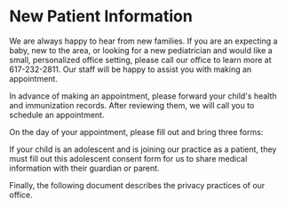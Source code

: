 
# New Patient Information

We are always happy to hear from new families. If you are an expecting a baby, new to the area, or looking for a new pediatrician and would like a small, personalized office setting, please call our office to learn more at 617-232-2811. Our staff will be happy to assist you with making an appointment.

In advance of making an appointment, please forward your child's health and immunization records. After reviewing them, we will call you to schedule an appointment.

On the day of your appointment, please fill out and bring three forms:

<Resource
  url="https://files.rothrotterlaster.com/new-patient.pdf"
  name="New Patient Information"
/>

<Resource
  url="https://files.rothrotterlaster.com/family-history.pdf"
  name="Family History Form"
/>

<Resource
  url="https://files.rothrotterlaster.com/general-consent.pdf"
  name="General Consent Form"
/>

If your child is an adolescent and is joining our practice as a patient, they must fill out this adolescent consent form for us to share medical information with their guardian or parent.

<Resource
  url="https://files.rothrotterlaster.com/teen-consent.pdf"
  name="Adolescent Consent to Share Medical Information with Guardian or Parent"
/>

Finally, the following document describes the privacy practices of our office.

<Resource
  url="https://files.rothrotterlaster.com/privacy-summary.pdf"
  name="Notice of Privacy Practices"
/>
